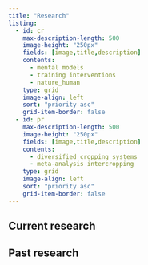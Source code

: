 ```yaml
---
title: "Research"
listing:
  - id: cr
    max-description-length: 500
    image-height: "250px"
    fields: [image,title,description]
    contents: 
      - mental models
      - training interventions
      - nature_human
    type: grid
    image-align: left
    sort: "priority asc"
    grid-item-border: false
  - id: pr
    max-description-length: 500
    image-height: "250px"
    fields: [image,title,description]
    contents: 
      - diversified cropping systems
      - meta-analysis intercropping
    type: grid
    image-align: left
    sort: "priority asc"
    grid-item-border: false
---
```




## Current research 
:::{#cr}
:::

## Past research
:::{#pr}
:::


